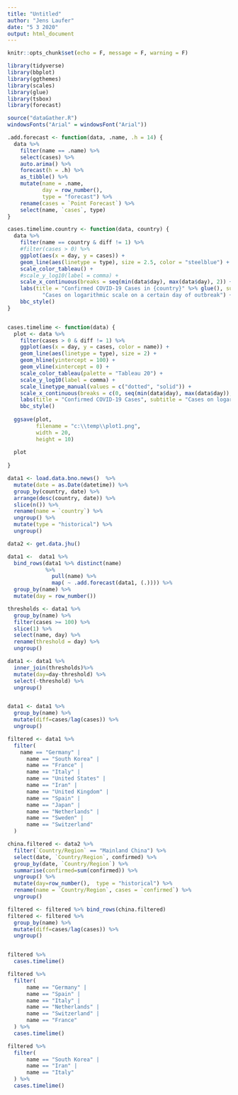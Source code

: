 ```yaml
---
title: "Untitled"
author: "Jens Laufer"
date: "5 3 2020"
output: html_document
---
```


```r
knitr::opts_chunk$set(echo = F, message = F, warning = F)
```

```r
library(tidyverse)
library(bbplot)
library(ggthemes)
library(scales)
library(glue)
library(tsbox)
library(forecast)

source("dataGather.R")
windowsFonts("Arial" = windowsFont("Arial"))
```


```r


.add.forecast <- function(data, .name, .h = 14) {
  data %>%
    filter(name == .name) %>%
    select(cases) %>%
    auto.arima() %>%
    forecast(h = .h) %>%
    as_tibble() %>%
    mutate(name = .name,
           day = row_number(),
           type = "forecast") %>%
    rename(cases = `Point Forecast`) %>%
    select(name, `cases`, type)
}

cases.timelime.country <- function(data, country) {
  data %>%
    filter(name == country & diff != 1) %>%
    #filter(cases > 0) %>%
    ggplot(aes(x = day, y = cases)) +
    geom_line(aes(linetype = type), size = 2.5, color = "steelblue") +
    scale_color_tableau() +
    #scale_y_log10(label = comma) +
    scale_x_continuous(breaks = seq(min(data$day), max(data$day), 2)) +
    labs(title = "Confirmed COVID-19 Cases in {country}" %>% glue(), subtitle =
           "Cases on logarithmic scale on a certain day of outbreak") +
    bbc_style()
}


cases.timelime <- function(data) {
  plot <- data %>%
    filter(cases > 0 & diff != 1) %>%
    ggplot(aes(x = day, y = cases, color = name)) +
    geom_line(aes(linetype = type), size = 2) +
    geom_hline(yintercept = 100) +
    geom_vline(xintercept = 0) +
    scale_color_tableau(palette = "Tableau 20") +
    scale_y_log10(label = comma) +
    scale_linetype_manual(values = c("dotted", "solid")) +
    scale_x_continuous(breaks = c(0, seq(min(data$day), max(data$day)), 10)) +
    labs(title = "Confirmed COVID-19 Cases", subtitle = "Cases on logarithmic scale in selected countries on a certain day of outbreak. Days are centered on the first past 100 cases.") +
    bbc_style()
  
  ggsave(plot,
         filename = "c:\\temp\\plot1.png",
         width = 20,
         height = 10)
  
  plot
  
}
```



```r
data1 <- load.data.bno.news()  %>%
  mutate(date = as.Date(datetime)) %>%
  group_by(country, date) %>%
  arrange(desc(country, date)) %>%
  slice(n()) %>%
  rename(name = `country`) %>%
  ungroup() %>%
  mutate(type = "historical") %>% 
  ungroup()

data2 <- get.data.jhu()
```

```r

data1 <-  data1 %>%
  bind_rows(data1 %>% distinct(name)
            %>%
              pull(name) %>%
              map( ~ .add.forecast(data1, (.)))) %>%
  group_by(name) %>%
  mutate(day = row_number()) 

thresholds <- data1 %>% 
  group_by(name) %>% 
  filter(cases >= 100) %>% 
  slice(1) %>% 
  select(name, day) %>% 
  rename(threshold = day) %>% 
  ungroup()

data1 <- data1 %>% 
  inner_join(thresholds)%>% 
  mutate(day=day-threshold) %>% 
  select(-threshold) %>% 
  ungroup()


data1 <- data1 %>% 
  group_by(name) %>% 
  mutate(diff=cases/lag(cases)) %>% 
  ungroup()
```





```r
filtered <- data1 %>%
  filter(
    name == "Germany" |
      name == "South Korea" |
      name == "France" |
      name == "Italy" |
      name == "United States" |
      name == "Iran" |
      name == "United Kingdom" |
      name == "Spain" |
      name == "Japan" |
      name == "Netherlands" |
      name == "Sweden" |
      name == "Switzerland"
  )

```


```r
china.filtered <- data2 %>%
  filter(`Country/Region` == "Mainland China") %>%
  select(date, `Country/Region`, confirmed) %>%
  group_by(date, `Country/Region`) %>% 
  summarise(confirmed=sum(confirmed)) %>% 
  ungroup() %>% 
  mutate(day=row_number(),  type = "historical") %>% 
  rename(name = `Country/Region`, cases = `confirmed`) %>% 
  ungroup() 

filtered <- filtered %>% bind_rows(china.filtered)
filtered <- filtered %>% 
  group_by(name) %>% 
  mutate(diff=cases/lag(cases)) %>% 
  ungroup()



```







```r
filtered %>% 
  cases.timelime()
```





```r
filtered %>% 
  filter(
      name == "Germany" |
      name == "Spain" |
      name == "Italy" |
      name == "Netherlands" |
      name == "Switzerland" |
      name == "France" 
  ) %>% 
  cases.timelime()
```

```r
filtered %>% 
  filter(
      name == "South Korea" |
      name == "Iran" |
      name == "Italy"  
  ) %>% 
  cases.timelime() 
```


